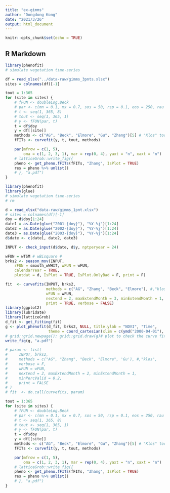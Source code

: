 ```yaml
---
title: "ex-gimms"
author: "Dongdong Kong"
date: "2021/3/26"
output: html_document
---
```


```r
knitr::opts_chunk$set(echo = TRUE)
```

## R Markdown


```r
library(phenofit)
# simulate vegetation time-series

df = read_xlsx("../data-raw/gimms_3pnts.xlsx")
sites = colnames(df)[-1]

tout = 1:365
for (site in sites) {
    # fFUN <- doubleLog.Beck
    # par <- c(mn = 0.1, mx = 0.7, sos = 50, rsp = 0.1, eos = 250, rau = 0.1)
    # t <- seq(1, 365, 8)
    # tout <- seq(1, 365, 1)
    # y <- fFUN(par, t)
    t = df$doy
    y = df[[site]]
    methods <- c("AG", "Beck", "Elmore", "Gu", "Zhang")[5] # "Klos" too slow
    fFITs <- curvefit(y, t, tout, methods)

    par(mfrow = c(1, 5),
        oma = c(1, 2, 3, 1), mar = rep(0, 4), yaxt = "n", xaxt = "n")
    # latticeGrob::write_fig({
    pheno <- get_pheno.fFITs(fFITs, "Zhang", IsPlot = TRUE)
    res = pheno %>% unlist()
    # }, "a.pdf")
}
```




```r
library(phenofit)
library(glue)
# simulate vegetation time-series
# rm 

d = read_xlsx("data-raw/gimms_1pnt.xlsx")
# sites = colnames(df)[-1]
doy = d$doy[1:24]
date1 = as.Date(glue("2001-{doy}"), "%Y-%j")[1:24]
date2 = as.Date(glue("2002-{doy}"), "%Y-%j")[1:24]
date3 = as.Date(glue("2003-{doy}"), "%Y-%j")[1:24]
d$date <- c(date1, date2, date3)

INPUT <- check_input(d$date, d$y, nptperyear = 24)

wFUN = wTSM # wBisquare #
brks2 <- season_mov(INPUT,
    rFUN = smooth_wWHIT, wFUN = wFUN,
    calendarYear = TRUE, 
    plotdat = d, IsPlot = TRUE, IsPlot.OnlyBad = F, print = F)

fit  <- curvefits(INPUT, brks2,
                  methods = c("AG", "Zhang", "Beck", "Elmore"), #,"klos",, 'Gu'
                  wFUN = wFUN,
                  nextend = 2, maxExtendMonth = 3, minExtendMonth = 1, minPercValid = 0.2,
                  print = TRUE, verbose = FALSE)
library(ggplot2)
library(lubridate)
library(latticeGrob)
d_fit <- get_fitting(fit)
g <- plot_phenofit(d_fit, brks2, NULL, title.ylab = "NDVI", "Time",
                   theme = coord_cartesian(xlim = c(ymd("2000-04-01"), ymd("2017-07-31"))))
# grid::grid.newpage(); grid::grid.draw(g)# plot to check the curve fitting
write_fig(g, "a.pdf")

# param <- list(
#     INPUT, brks2,
#     methods = c("AG", "Zhang", "Beck", "Elmore", 'Gu'), #,"klos",
#     verbose = F,
#     wFUN = wFUN,
#     nextend = 2, maxExtendMonth = 2, minExtendMonth = 1,
#     minPercValid = 0.2,
#     print = FALSE
# )
# fit  <- do.call(curvefits, param)

tout = 1:365
for (site in sites) {
    # fFUN <- doubleLog.Beck
    # par <- c(mn = 0.1, mx = 0.7, sos = 50, rsp = 0.1, eos = 250, rau = 0.1)
    # t <- seq(1, 365, 8)
    # tout <- seq(1, 365, 1)
    # y <- fFUN(par, t)
    t = df$doy
    y = df[[site]]
    methods <- c("AG", "Beck", "Elmore", "Gu", "Zhang")[5] # "Klos" too slow
    fFITs <- curvefit(y, t, tout, methods)

    par(mfrow = c(1, 5),
        oma = c(1, 2, 3, 1), mar = rep(0, 4), yaxt = "n", xaxt = "n")
    # latticeGrob::write_fig({
    pheno <- get_pheno.fFITs(fFITs, "Zhang", IsPlot = TRUE)
    res = pheno %>% unlist()
    # }, "a.pdf")
}
```

